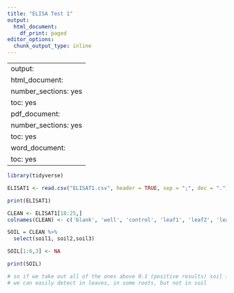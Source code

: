```yaml
---
title: "ELISA Test 1"
output:
  html_document:
    df_print: paged
editor_options:
  chunk_output_type: inline
---
```


---
output:
  html_document:
    number_sections: yes
    toc: yes
  pdf_document:
    number_sections: yes
    toc: yes
  word_document:
    toc: yes
---

```r
library(tidyverse)
```


```r
ELISAT1 <- read.csv("ELISAT1.csv", header = TRUE, sep = ";", dec = ".")

print(ELISAT1)
```

```r
CLEAN <- ELISAT1[18:25,]
colnames(CLEAN) <- c('blank', 'well', 'control', 'leaf1', 'leaf2', 'leaf3', 'leaf4', 'leaf5', 'leaf6', 'soil1', 'soil2', 'soil3', 'leaf8', 'leaf9')

SOIL = CLEAN %>% 
  select(soil1, soil2,soil3)

SOIL[1:6,3] <- NA

print(SOIL)
```

```r
# so if we take out all of the ones above 0.1 (positive results) soil is not one of them
# we can easily detect in leaves, in some roots, but not in soil
```

